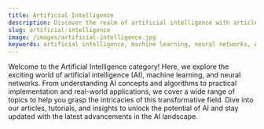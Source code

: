 ```yaml
---
title: Artificial Intelligence
description: Discover the realm of artificial intelligence with articles, tutorials, and insights on machine learning, neural networks, and more.
slug: artificial-intelligence
image: /images/artificial-intelligence.jpg
keywords: artificial intelligence, machine learning, neural networks, AI algorithms
---
```


Welcome to the Artificial Intelligence category! Here, we explore the exciting world of artificial intelligence (AI), machine learning, and neural networks. From understanding AI concepts and algorithms to practical implementation and real-world applications, we cover a wide range of topics to help you grasp the intricacies of this transformative field. Dive into our articles, tutorials, and insights to unlock the potential of AI and stay updated with the latest advancements in the AI landscape.
